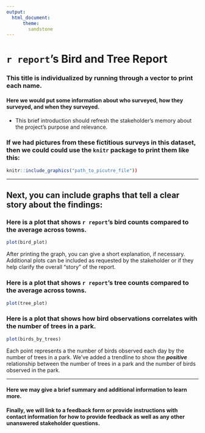 ```yaml
---
output: 
  html_document:
      theme:
        sandstone
---
```


# `r report`'s Bird and Tree Report
### This title is individualized by running through a vector to print each name.
  
#### Here we would put some information about who surveyed, how they surveyed, and when they surveyed. 
- This brief introduction should refresh the stakeholder's memory about the project's purpose and relevance.
  
### If we had pictures from these fictitious surveys in this dataset, then we could could use the `knitr` package to print them like this:
  
```r
knitr::include_graphics("path_to_picutre_file"))
```

<hr>  

## Next, you can include graphs that tell a clear story about the findings:

### Here is a plot that shows `r report`'s bird counts compared to the average across towns.  
```r
plot(bird_plot)
```
  
After printing the graph, you can give a short explanation, if necessary. Additional plots can be included as requested by the stakeholder or if they help clarify the overall "story" of the report.

### Here is a plot that shows `r report`'s tree counts compared to the average across towns. 
```r
plot(tree_plot)
```

### Here is a plot that shows how bird observations correlates with the number of trees in a park.
```r
plot(birds_by_trees)
```
Each point represents a the number of birds observed each day by the number of trees in a park. We've added a trendline to show the **_positive_** relationship between the number of trees in a park and the number of birds observed in the park.   
  
  
<hr>  

#### Here we may give a brief summary and additional information to learn more.
  
  
#### Finally, we will link to a feedback form or provide instructions with contact information for how to provide feedback as well as any other unanswered stakeholder questions.
